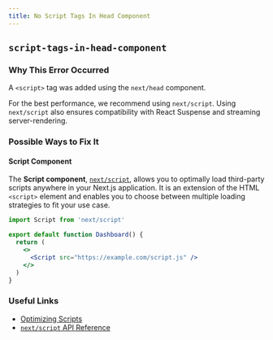 ```yaml
---
title: No Script Tags In Head Component
---
```


## `script-tags-in-head-component`

### Why This Error Occurred

A `<script>` tag was added using the `next/head` component.

For the best performance, we recommend using `next/script`. Using `next/script` also ensures compatibility with React Suspense and streaming server-rendering.

### Possible Ways to Fix It

#### Script Component

The **Script component**, [`next/script`](/docs/api-reference/next/script.md), allows you to optimally load third-party scripts anywhere in your Next.js application. It is an extension of the HTML `<script>` element and enables you to choose between multiple loading strategies to fit your use case.

```jsx filename="pages/dashboard.js"
import Script from 'next/script'

export default function Dashboard() {
  return (
    <>
      <Script src="https://example.com/script.js" />
    </>
  )
}
```

### Useful Links

- [Optimizing Scripts](https://nextjs.org/docs/basic-features/script/)
- [`next/script` API Reference](https://nextjs.org/docs/api-reference/next/script)
